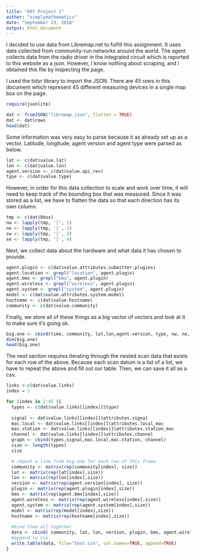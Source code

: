 ```yaml
---
title: "607 Project 1"
author: "simplymathematics"
date: "September 23, 2018"
output: html_document
---
```


I decided to use data from Libremap.net to fulfill this assignment. It uses data collected from community-run networks around the world. The agent collects data from the radio driver in the integrated circuit which is reported to this website as a json. However, I know nothing about scraping, and I obtained this file by inspecting the page. 

I used the tidyr library to import the JSON. There are 45 rows in this document which represent 45 different measuring devices in a single map box on the page.

```r
require(jsonlite)

dat <- fromJSON("libremap.json", flatten = TRUE)
dat <- dat$rows
head(dat)
```
Some information was very easy to parse because it as already set up as a vector. Latitude, longitude, agent version and agent type were parsed as below. 

```r
lat <- c(dat$value.lat)
lon <- c(dat$value.lon)
agent.version <- c(dat$value.api_rev)
type <- c(dat$value.type)
```
However, in order for this data collection to scale and work over time, it will need to keep track of the bounding box that was measured. Since it was stored as a list, we have to flatten the data so that each direction has its own column.
```r
tmp <- c(dat$bbox)
nw <- lapply(tmp, '[', 1)
ne <- lapply(tmp, '[', 2)
sw <- lapply(tmp, '[', 3)
se <- lapply(tmp, '[', 4)
```
Next, we collect data about the hardware and what data it has chosen to provide. 

```r
agent.plugin <- c(dat$value.attributes.submitter.plugins)
agent.location <- grepl("location", agent.plugin)
agent.bmx <- grepl("bmx", agent.plugin)
agent.wireless <- grepl("wireless", agent.plugin)
agent.system <- grepl("system", agent.plugin)
model <- c(dat$value.attributes.system.model)
hostname <- c(dat$value.hostname)
community <- c(dat$value.community)
```
Finally, we store all of these things as a big vector of vectors and look at it to make sure it's going ok.
```r
big.one <- cbind(time, community, lat,lon,agent.version, type, nw, ne, sw, se, agent.plugin, agent.location, agent.bmx, agent.wireless, agent.system, model, hostname)
dim(big.one)
head(big.one)

```

The next section requires iterating through the nested scan data that exists for each row of the above. Because each scan datum is a list of a list, we have to repeat the above and fill out our table. Then, we can save it all as a csv. 

```r
links <-c(dat$value.links)
index = 2

for (index in 2:45 ){
  types <- c(dat$value.links[[index]]$type)
 
  signal <- dat$value.links[[index]]$attributes.signal
  mac.local <- dat$value.links[[index]]$attributes.local_mac
  mac.station <- dat$value.links[[index]]$attributes.station_mac
  channel <- dat$value.links[[index]]$attributes.channel
  graph <- cbind(types,signal,mac.local,mac.station, channel)
  size <- length(types)
  size

  # repeat a line from big.one for each row of this frame
  community <- matrix(rep(community[index], size))
  lat <- matrix(rep(lat[index],size))
  lon <- matrix(rep(lon[index],size))
  version <- matrix(rep(agent.version[index], size))
  plugin <- matrix(rep(agent.plugin[index],size))
  bmx <- matrix(rep(agent.bmx[index],size))
  agent.wireless <- matrix(rep(agent.wireless[index],size))
  agent.system <- matrix(rep(agent.system[index],size))
  model <- matrix(rep(model[index],size))
  hostname <- matrix(rep(hostname[index],size))
  
  #bind them all together
  data <- cbind( community, lat, lon, version, plugin, bmx, agent.wireless, agent.system, model, hostname, signal, mac.local, mac.station, channel)
  #append to csv
  write.table(data, file="test.csv", col.names=TRUE, append=TRUE)
}

```

